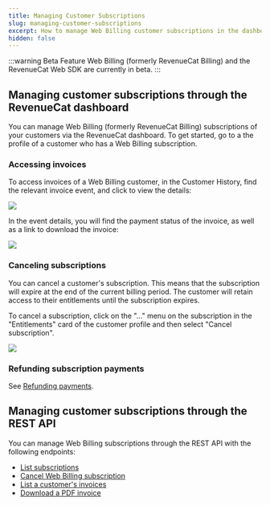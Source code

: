 ```yaml
---
title: Managing Customer Subscriptions
slug: managing-customer-subscriptions
excerpt: How to manage Web Billing customer subscriptions in the dashboard
hidden: false
---
```


:::warning Beta Feature
Web Billing (formerly RevenueCat Billing) and the RevenueCat Web SDK are currently in beta.
:::

## Managing customer subscriptions through the RevenueCat dashboard

You can manage Web Billing (formerly RevenueCat Billing) subscriptions of your customers via the RevenueCat dashboard. To get started, go to a the profile of a customer who has a Web Billing subscription.

### Accessing invoices

To access invoices of a Web Billing customer, in the Customer History, find the relevant invoice event, and click to view the details:

![](/images/web-billing/customer-history-invoice.png)

In the event details, you will find the payment status of the invoice, as well as a link to download the invoice:

![](/images/web-billing/invoice-details.png)

### Canceling subscriptions

You can cancel a customer's subscription. This means that the subscription will expire at the end of the current billing period. The customer will retain access to their entitlements until the subscription expires.

To cancel a subscription, click on the "..." menu on the subscription in the "Entitlements" card of the customer profile and then select "Cancel subscription".

![](/images/refunding-and-cancelling.png)

### Refunding subscription payments

See [Refunding payments](./refunding-payments).

## Managing customer subscriptions through the REST API

You can manage Web Billing subscriptions through the REST API with the following endpoints:

- [List subscriptions](/api-v2#tag/Customer/operation/list-subscriptions)
- [Cancel Web Billing subscription](/api-v2#tag/Subscription/operation/cancel-subscription)
- [List a customer's invoices](/api-v2#tag/Invoice/operation/list-customer-invoices)
- [Download a PDF invoice](/api-v2#tag/Invoice/operation/get-invoice)
